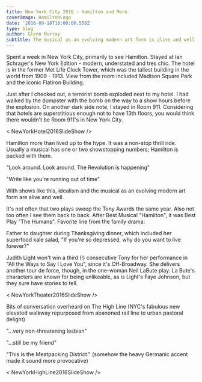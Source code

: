 ---
title: New York City 2016 - Hamilton and More
coverImage: HamiltonLogo
date: '2016-09-18T16:00:00.550Z'
type: blog
author: Glenn Murray
subtitle: The musical as an evolving modern art form is alive and well.
---

Spent a week in New York City, primarily to see Hamilton. Stayed at Ian Schrager's New York Edition - modern, understated and tres chic. The hotel is in the former Met Life Clock Tower, which was the tallest building in the world from 1909 - 1913. View from the room included Madison Square Park and the iconic Flatiron Building.

Just after I checked out, a terrorist bomb exploded next to my hotel. I had walked by the dumpster with the bomb on the way to a show hours before the explosion. On another dark side note, I stayed in Room 911. Considering that hotels are superstitious enough not to have 13th floors, you would think there wouldn't be Room 911's in New York City.

< NewYorkHotel2016SlideShow />

Hamilton more than lived up to the hype. It was a non-stop thrill ride. Usually a musical has one or two showstopping numbers; Hamilton is packed with them.

"Look around. Look around. The Revolution is happening"

"Write like you're running out of time"

With shows like this, idealism and the musical as an evolving modern art form are alive and well.

It's not often that two plays sweep the Tony Awards the same year. Also not too often I see them back to back. After Best Musical "Hamilton", it was Best Play "The Humans". Favorite line from the family drama:

Father to daughter during Thanksgiving dinner, which included her superfood kale salad, "If you're so depressed, why do you want to live forever?"

Judith Light won't win a third (!) consecutive Tony for her performance in "All the Ways to Say I Love You", since it's Off-Broadway. She delivers another tour de force, though, in the one-woman Neil LaBute play.
La Bute's characters are known for being unlikeable, as is Light's Faye Johnson, but they sure have stories to tell.

< NewYorkTheater2016SlideShow />

Bits of conversation overheard on The High Line (NYC's fabulous new elevated walkway repurposed from abanoned rail line to urban pastoral delight)

"...very non-threatening lesbian"

"...still be my friend"

"This is the Meatpacking District." (somehow the heavy Germanic accent made it sound more provocative)

< NewYorkHighLine2016SlideShow />